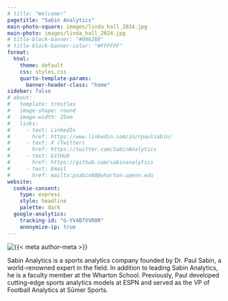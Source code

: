 ```yaml
---
# title: "Welcome!"
pagetitle: "Sabin Analytics"
main-photo-square: images/linda_hall_2024.jpg
main-photo: images/linda_hall_2024.jpg
# title-block-banner: "#0062B8"
# title-block-banner-color: "#FFFFFF"
format:
  html:
    theme: default
    css: styles.css
    quarto-template-params:
      banner-header-class: "home"
sidebar: false
# about: 
#   template: trestles
#   image-shape: round
#   image-width: 25em
#   links:
#     - text: LinkedIn
#       href: https://www.linkedin.com/in/rpaulsabin/
#     - text: X (Twitter)
#       href: https://twitter.com/SabinAnalytics
#     - text: GitHub
#       href: https://github.com/sabinanalytics
#     - text: Email
#       href: mailto:psabin88@wharton.upenn.edu
website:
  cookie-consent:
    type: express
    style: headline
    palette: dark
  google-analytics:
    tracking-id: "G-YV4B7VVR0R"
    anonymize-ip: true
---
```


::::: grid
::: {.g-col-12 .g-col-sm-4}
```{=html}

<div class="grid" style="--bs-columns: 5; row-gap: 0;">
  <div class="g-col-1 g-col-sm-0"></div>
  <div class="g-col-3 g-col-sm-5">
    <picture>
      <source media="(max-width: 576px)" srcset="{{< meta main-photo-square >}}">
      <source media="(min-width: 576px)" srcset="{{< meta main-photo >}}">
      <img class="img-fluid" src="{{< meta main-photo >}}" alt="{{< meta author-meta >}}">
    </picture>
  </div>
  <div class="g-col-1 g-col-sm-0"></div>
</div>
```
:::

::: {.g-col-12 .g-col-sm-8}
Sabin Analytics is a sports analytics company founded by Dr. Paul Sabin, a world-renowned expert in the field. In addition to leading Sabin Analytics, he is a faculty member at the Wharton School. Previously, Paul developed cutting-edge sports analytics models at ESPN and served as the VP of Football Analytics at Sūmer Sports.
:::
:::::
